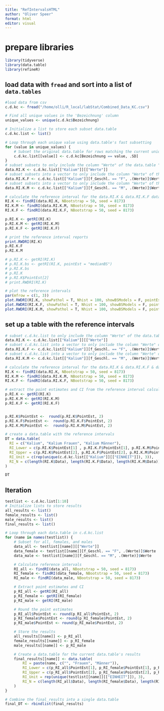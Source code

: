 ```yaml
---
title: "RefIntervalsHTML"
author: "Oliver Speer"
format: html
editor: visual
---
```

# prepare libraries

```r
library(tidyverse)
library(data.table)
library(refineR)


```

## load data with `fread` and sort into a list of `data.tables`

```r
#load data from csv
c.d.kc <- fread("/home/olli/R_local/labStat/Combined_Data_KC.csv")

# Find all unique values in the 'Bezeichnung' column
unique_values <- unique(c.d.kc$Bezeichnung)

# Initialize a list to store each subset data.table
c.d.kc.list <- list()

# Loop through each unique value using data.table's fast subsetting
for (value in unique_values) {
    # Subset the original data.table for rows matching the current unique value
    c.d.kc.list[[value]] <- c.d.kc[Bezeichnung == value, .SD]
}
# subset subsets to only include the column "Werte" of the data.table "Kalium"
data.RI.K <- c.d.kc.list[["Kalium"]][["Werte"]]
# subset subsets into a vector to only include the column "Werte" of the data.table "Kalium" for f_Geschl. == "F"
data.RI.K.F <- c.d.kc.list[["Kalium"]][f_Geschl. == "F", .(Werte)]$Werte
# subset subsets into a vector to only include the column "Werte" of the data.table "Kalium" for f_Geschl. == "M"
data.RI.K.M <- c.d.kc.list[["Kalium"]][f_Geschl. == "M", .(Werte)]$Werte

# calculate the reference interval for the data.RI.K & data.RI.K.F data.table
RI.K <- findRI(data.RI.K, NBootstrap = 50, seed = 8173)
RI.K.M <- findRI(data.RI.K.M, NBootstrap = 50, seed = 8173)
RI.K.F <- findRI(data.RI.K.F, NBootstrap = 50, seed = 8173)

p.RI.K <- getRI(RI.K)
p.RI.K.M <- getRI(RI.K.M)
p.RI.K.F <- getRI(RI.K.F)

# print the reference interval reports
print.RWDRI(RI.K)
p.RI.K.F
p.RI.K.M

# p.RI.K <- getRI(RI.K)
# p.RI.K.bs <- getRI(RI.K, pointEst = "medianBS")
# p.RI.K.bs
# p.RI.K
# p.RI.K$PointEst[2]
# print.RWDRI(RI.K)

# plot the reference intervals
par(mfrow = c(1, 3))
plot.RWDRI(RI.K, showPathol = T, Nhist = 100, showBSModels = F, pointEst = "fullDataEst", title = "Kalium", xlab = "mmol/l", ylab = "Häufigkeit")
plot.RWDRI(RI.K.F, showPathol = T, Nhist = 100, showBSModels = F, pointEst = "fullDataEst", title = "Kalium Frauen", xlab = "mmol/l", ylab = "Häufigkeit")
plot.RWDRI(RI.K.M, showPathol = T, Nhist = 100, showBSModels = F, pointEst = "fullDataEst", title = "Kalium Männer", xlab = "mmol/l", ylab = "Häufigkeit")

```

## set up a table with the reference intervals

```r
# subset c.d.kc.list to only include the column "Werte" of the data.table "Kalium"
data.RI.K <- c.d.kc.list[["Kalium"]][["Werte"]]
# subset c.d.kc.list into a vector to only include the column "Werte" of the data.table "Kalium" for f_Geschl. == "F"
data.RI.K.F <- c.d.kc.list[["Kalium"]][f_Geschl. == "F", .(Werte)]$Werte
# subset c.d.kc.list into a vector to only include the column "Werte" of the data.table "Kalium" for f_Geschl. == "M"
data.RI.K.M <- c.d.kc.list[["Kalium"]][f_Geschl. == "M", .(Werte)]$Werte

# calculate the reference interval for the data.RI.K & data.RI.K.F & data.RI.K.M data.table
RI.K <- findRI(data.RI.K, NBootstrap = 50, seed = 8173)
RI.K.M <- findRI(data.RI.K.M, NBootstrap = 50, seed = 8173)
RI.K.F <- findRI(data.RI.K.F, NBootstrap = 50, seed = 8173)

# extract the point estimates and CI from the reference interval calculations
p.RI.K <- getRI(RI.K)
p.RI.K.M <- getRI(RI.K.M)
p.RI.K.F <- getRI(RI.K.F)


p.RI.K$PointEst <-  round(p.RI.K$PointEst, 2)
p.RI.K.F$PointEst <-  round(p.RI.K.F$PointEst, 2)
p.RI.K.M$PointEst <-  round(p.RI.K.M$PointEst, 2)

# create a data.table with the reference intervals
DT = data.table(
  RI = c("Kalium", "Kalium Frauen", "Kalium Männer"),
  RI_Lower = c(p.RI.K$PointEst[1] , p.RI.K.F$PointEst[1], p.RI.K.M$PointEst[1]),
  RI_Upper = c(p.RI.K$PointEst[2], p.RI.K.F$PointEst[2], p.RI.K.M$PointEst[2]),
  RI_Unit = c(rep(unique(c.d.kc.list[["Kalium"]][["EINHEIT"]]), 3)),
  RI_N = c(length(RI.K$Data), length(RI.K.F$Data), length(RI.K.M$Data))
)

DT


```

## Iteration
```r
testlist <- c.d.kc.list[1:10]
# Initialize lists to store results
all_results <- list()
female_results <- list()
male_results <- list()
final_results <- list()

# Loop through each data.table in c.d.kc.list
for (name in names(testlist)) {
    # Subset for all, females, and males
    data_all <- testlist[[name]][["Werte"]]
    data_female <- testlist[[name]][f_Geschl. == "F", .(Werte)]$Werte
    data_male <- testlist[[name]][f_Geschl. == "M", .(Werte)]$Werte

    # Calculate reference intervals
    RI_all <- findRI(data_all, NBootstrap = 50, seed = 8173)
    RI_female <- findRI(data_female, NBootstrap = 50, seed = 8173)
    RI_male <- findRI(data_male, NBootstrap = 50, seed = 8173)

    # Extract point estimates and CI
    p_RI_all <- getRI(RI_all)
    p_RI_female <- getRI(RI_female)
    p_RI_male <- getRI(RI_male)

    # Round the point estimates
    p_RI_all$PointEst <- round(p_RI_all$PointEst, 2)
    p_RI_female$PointEst <- round(p_RI_female$PointEst, 2)
    p_RI_male$PointEst <- round(p_RI_male$PointEst, 2)

    # Store the results
    all_results[[name]] <- p_RI_all
    female_results[[name]] <- p_RI_female
    male_results[[name]] <- p_RI_male

    # Create a data.table for the current data.table's results
    final_results[[name]] <- data.table(
        RI = paste(name, c("", "Frauen", "Männer")),
        RI_Lower = c(p_RI_all$PointEst[1], p_RI_female$PointEst[1], p_RI_male$PointEst[1]),
        RI_Upper = c(p_RI_all$PointEst[2], p_RI_female$PointEst[2], p_RI_male$PointEst[2]),
        RI_Unit = rep(unique(testlist[[name]][["EINHEIT"]]), 3),
        RI_N = c(length(RI_all$Data), length(RI_female$Data), length(RI_male$Data))
    )
}

# Combine the final_results into a single data.table
final_DT <- rbindlist(final_results)


```

